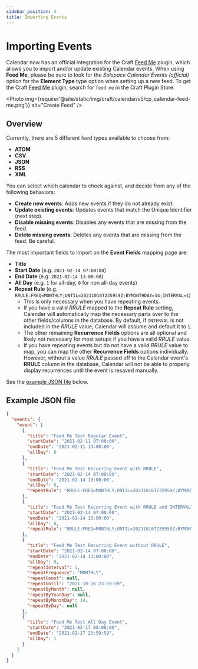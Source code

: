 ```yaml
---
sidebar_position: 4
title: Importing Events
---
```



# Importing Events

Calendar now has an official integration for the Craft [Feed Me](https://docs.craftcms.com/feed-me/v4/) plugin, which allows you to import and/or update existing Calendar events. When using **Feed Me**, please be sure to look for the _Solspace Calendar Events (official)_ option for the **Element Type** type option when setting up a new feed. To get the Craft [Feed Me](https://plugins.craftcms.com/feed-me) plugin, search for `feed me` in the Craft Plugin Store.

<Photo
  img={require('@site/static/img/craft/calendar/v5/cp_calendar-feed-me.png')}
  alt="Create Feed"
/>

## Overview

Currently, there are 5 different feed types available to choose from:

- **ATOM**
- **CSV**
- **JSON**
- **RSS**
- **XML**

You can select which calendar to check against, and decide from any of the following behaviors:

- **Create new events**: Adds new events if they do not already exist.
- **Update existing events**: Updates events that match the Unique Identifier (next step).
- **Disable missing events**: Disables any events that are missing from the feed.
- **Delete missing events**: Deletes any events that are missing from the feed. Be careful.

The most important fields to import on the **Event Fields** mapping page are:

- **Title**
- **Start Date** (e.g. `2021-02-14 07:00:00`)
- **End Date** (e.g. `2021-02-14 13:00:00`)
- **All Day** (e.g. `1` for all-day, `0` for non all-day events)
- **Repeat Rule** (e.g. `RRULE:FREQ=MONTHLY;UNTIL=20211016T235959Z;BYMONTHDAY=14;INTERVAL=1`)
  - This is only necessary when you have repeating events.
  - If you have a valid _RRULE_ mapped to the **Repeat Rule** setting, Calendar will automatically map the necessary parts over to the other fields/columns in the database. By default, if `INTERVAL` is not included in the _RRULE_ value, Calendar will assume and default it to `1`.
  - The other remaining **Recurrence Fields** options are all optional and likely not necessary for most setups if you have a valid _RRULE_ value.
  - If you have repeating events but do not have a valid _RRULE_ value to map, you can map the other **Recurrence Fields** options individually. However, without a value _RRULE_ passed off to the Calendar event's **RRULE** column in the database, Calendar will not be able to properly display recurrences until the event is resaved manually.

See the [example JSON file](#example-json-file) below.

## Example JSON file

```json showLineNumbers
{
  "events": {
    "event": [
      {
        "title": "Feed Me Test Regular Event",
        "startDate": "2021-02-11 07:00:00",
        "endDate": "2021-02-11 13:00:00",
        "allDay": 0
      },
      {
        "title": "Feed Me Test Recurring Event with RRULE",
        "startDate": "2021-02-14 07:00:00",
        "endDate": "2021-02-14 13:00:00",
        "allDay": 0,
        "repeatRule": "RRULE:FREQ=MONTHLY;UNTIL=20211016T235959Z;BYMONTHDAY=14"
      },
      {
        "title": "Feed Me Test Recurring Event with RRULE and INTERVAL",
        "startDate": "2021-02-14 07:00:00",
        "endDate": "2021-02-14 13:00:00",
        "allDay": 0,
        "repeatRule": "RRULE:FREQ=MONTHLY;UNTIL=20211016T235959Z;BYMONTHDAY=14;INTERVAL=2"
      },
      {
        "title": "Feed Me Test Recurring Event without RRULE",
        "startDate": "2021-02-14 07:00:00",
        "endDate": "2021-02-14 13:00:00",
        "allDay": 0,
        "repeatInterval": 1,
        "repeatFrequency": "MONTHLY",
        "repeatCount": null,
        "repeatUntil": "2021-10-16 23:59:59",
        "repeatByMonth": null,
        "repeatByYearDay": null,
        "repeatByMonthDay": 14,
        "repeatByDay": null
      },
      {
        "title": "Feed Me Test All Day Event",
        "startDate": "2021-02-17 00:00:00",
        "endDate": "2021-02-17 23:59:59",
        "allDay": 1
      }
    ]
  }
}
```
